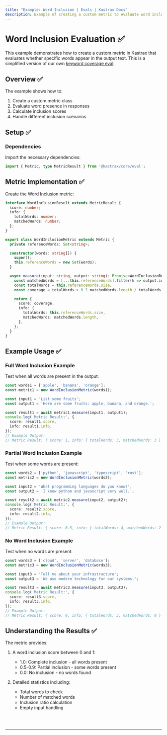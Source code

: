 ```yaml
---
title: "Example: Word Inclusion | Evals | Kastrax Docs"
description: Example of creating a custom metric to evaluate word inclusion in output text.
---
```



# Word Inclusion Evaluation ✅

This example demonstrates how to create a custom metric in Kastrax that evaluates whether specific words appear in the output text.
This is a simplified version of our own [keyword coverage eval](/reference/evals/keyword-coverage).

## Overview ✅

The example shows how to:

1. Create a custom metric class
2. Evaluate word presence in responses
3. Calculate inclusion scores
4. Handle different inclusion scenarios

## Setup ✅

### Dependencies

Import the necessary dependencies:

```typescript copy showLineNumbers filename="src/index.ts"
import { Metric, type MetricResult } from '@kastrax/core/eval';
```

## Metric Implementation ✅

Create the Word Inclusion metric:

```typescript copy showLineNumbers{3} filename="src/index.ts"
interface WordInclusionResult extends MetricResult {
  score: number;
  info: {
    totalWords: number;
    matchedWords: number;
  };
}

export class WordInclusionMetric extends Metric {
  private referenceWords: Set<string>;

  constructor(words: string[]) {
    super();
    this.referenceWords = new Set(words);
  }

  async measure(input: string, output: string): Promise<WordInclusionResult> {
    const matchedWords = [...this.referenceWords].filter(k => output.includes(k));
    const totalWords = this.referenceWords.size;
    const coverage = totalWords > 0 ? matchedWords.length / totalWords : 0;

    return {
      score: coverage,
      info: {
        totalWords: this.referenceWords.size,
        matchedWords: matchedWords.length,
      },
    };
  }
}
```

## Example Usage ✅

### Full Word Inclusion Example

Test when all words are present in the output:

```typescript copy showLineNumbers{46} filename="src/index.ts"
const words1 = ['apple', 'banana', 'orange'];
const metric1 = new WordInclusionMetric(words1);

const input1 = 'List some fruits';
const output1 = 'Here are some fruits: apple, banana, and orange.';

const result1 = await metric1.measure(input1, output1);
console.log('Metric Result:', {
  score: result1.score,
  info: result1.info,
});
// Example Output:
// Metric Result: { score: 1, info: { totalWords: 3, matchedWords: 3 } }
```

### Partial Word Inclusion Example

Test when some words are present:

```typescript copy showLineNumbers{64} filename="src/index.ts"
const words2 = ['python', 'javascript', 'typescript', 'rust'];
const metric2 = new WordInclusionMetric(words2);

const input2 = 'What programming languages do you know?';
const output2 = 'I know python and javascript very well.';

const result2 = await metric2.measure(input2, output2);
console.log('Metric Result:', {
  score: result2.score,
  info: result2.info,
});
// Example Output:
// Metric Result: { score: 0.5, info: { totalWords: 4, matchedWords: 2 } }
```

### No Word Inclusion Example

Test when no words are present:

```typescript copy showLineNumbers{82} filename="src/index.ts"
const words3 = ['cloud', 'server', 'database'];
const metric3 = new WordInclusionMetric(words3);

const input3 = 'Tell me about your infrastructure';
const output3 = 'We use modern technology for our systems.';

const result3 = await metric3.measure(input3, output3);
console.log('Metric Result:', {
  score: result3.score,
  info: result3.info,
});
// Example Output:
// Metric Result: { score: 0, info: { totalWords: 3, matchedWords: 0 } }
```

## Understanding the Results ✅

The metric provides:

1. A word inclusion score between 0 and 1:
   - 1.0: Complete inclusion - all words present
   - 0.5-0.9: Partial inclusion - some words present
   - 0.0: No inclusion - no words found

2. Detailed statistics including:
   - Total words to check
   - Number of matched words
   - Inclusion ratio calculation
   - Empty input handling

<br />
<br />
<hr className="dark:border-[#404040] border-gray-300" />
<br />
<br />
<GithubLink
  link={
    "https://github.com/kastrax-ai/kastrax/blob/main/examples/basics/evals/word-inclusion"
  }
/>
